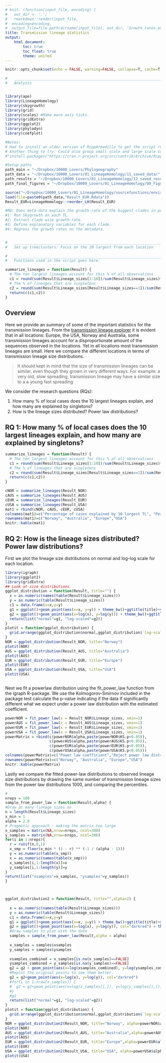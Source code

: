 ```yaml
---
# knit: (function(input_file, encoding) {
#   out_dir <- '.';
#   rmarkdown::render(input_file,
#  encoding=encoding,
#  output_file=file.path(dirname(input_file), out_dir, 'Growth_rates_explanatory.html'))})
title: Transmission lineage statistics
output:
    html_document:
        toc: true
        toc_float: true
        theme: united
---
```


```r
knitr::opts_chunk$set(echo = FALSE, warning=FALSE, collapse=T, cache=T, 'styler', tidy.opts=list(strict=T))
```

```r
#   ____________________________________________________________________________
#   Analysis                                                                ####


library(ape)
library(LineageHomology)
library(skygrowth)
library(grid)
library(scales) #Make more axis ticks.
library(gridExtra)
library(ggplot2)
library(phylodyn)
library(coefplot)

#Notes:
# Had to install an older version of RcppArmadillo to get the script running
# Another thing to try: Could also group small scale and large scale together with a common factor. 
#"install.packages("https://cran.r-project.org/src/contrib/Archive/RcppArmadillo/RcppArmadillo_0.9.900.3.0.tar.gz", repos=NULL, type="source")"

#Setup paths
path_main = "~/Dropbox/10000_Lovers/Phylogeography"
path_data = "~/Dropbox/10000_Lovers/01_LineageHomology/11_saved_data/"
path_results = "~/Dropbox/10000_Lovers/01_LineageHomology/12_saved_results/"
path_final_figures = "~/Dropbox/10000_Lovers/01_LineageHomology/99_Figures_for_paper/"

source("~/Dropbox/10000_Lovers/01_LineageHomology/sourcefunctions/environment_variables.R")
load(file=paste0(path_data,"Result_EUR.Rdata"))
Result_EUR=LineageHomology::reorder_LH(Result_EUR)

#RQ: Does meta-data explain the growth-rate of the biggest clades in period 2015-2018?
#1: Run Skygrowth on each TL.
#2: Extract clade wise growth-rate.
#3: Define explanatory variables for each clade. 
#4: Regress the growth rates on the metadata.


#   ____________________________________________________________________________
#   Set up treeclusters: Focus on the 20 largest from each location         ####

```

```r

#   ____________________________________________________________________________
#   Functions used in the script goes here:                                 ####

summarize_lineages = function(Result) {
  # The ten largest lineages account for this % of all observations
  c1 = round(sum(Result$Lineage_sizes[1:10])/sum(Result$Lineage_sizes)*100,4)
  # The % of lineages that are singletons
  c2 = round(sum(Result$Lineage_sizes[Result$Lineage_sizes==1])/sum(Result$Lineage_sizes)*100,4)
  return(c(c1,c2))
}

```

## Overview
Here we provide an summary of some of the important statistics for the transmission lineages. 
From the [transmission lineage explorer](https://magnunos.shinyapps.io/LineageHomology_Explorer/) it is evident that in all locations: Europe, the USA, Norway and Australia, some transmission lineages account for a disproportionate amount of the sequences observed in the locations. Yet in all locations most transmission lineages are small. Here we compare the different locations in terms of transmission lineage size distributions. 

> It should kept in mind that the size of transmission lineages can be similar, even though they grown in very different ways. For example:  a very old, slow spreading, transmission lineage may have a similar size to a  a young fast spreading

We consider the research questions (RQs):

1. How many % of local cases does the 10 largest lineages explain, and how many are explained by singletons?
2. How is the lineage sizes distributed? Power law distributions?
 <!-- 3. Can we summarize other interesting stuff about the lineages? --> 


## RQ 1: How many % of local cases does the 10 largest lineages explain, and how many are explained by singletons?

```r

summarize_lineages = function(Result) {
  # The ten largest lineages account for this % of all observations
  c1 = round(sum(Result$Lineage_sizes[1:10])/sum(Result$Lineage_sizes)*100,4)
  # The % of lineages that are singletons
  c2 = round(sum(Result$Lineage_sizes[Result$Lineage_sizes==1])/sum(Result$Lineage_sizes)*100,4)
  return(c(c1,c2))
}

cNOR = summarize_lineages(Result_NOR)
cAUS = summarize_lineages(Result_AUS)
cEUR = summarize_lineages(Result_EUR)
cUSA = summarize_lineages(Result_USA)
mat1 = rbind(cNOR, cAUS, cEUR, cUSA)
colnames(mat1)=c("Percentage of cases explained by 10 largest TL", "Percentage of cases explained by singletons")
rownames(mat1)=c("Norway", "Australia", "Europe","USA")
knitr::kable(mat1)
```

## RQ 2: How is the lineage sizes distributed? Power law distributions?

First we plot the lineage size distributions on normal and log-log scale for each location. 

```r
library(igraph)
library(ggplot2)
library(gridExtra)
## Look at size distributions
ggplot_distribution = function(Result, title="") {
  x = as.numeric(names(table(Result$Lineage_sizes)))
  y = as.numeric(table(Result$Lineage_sizes))
  c1 = data.frame(x=x,y=y)
  g1 = ggplot()+geom_point(aes(x=x, y=y)) + theme_bw()+ggtitle(title)+ylab("Number of transmission lineages")+xlab("Transmission lineage size")
  g2 = ggplot()+geom_point(aes(x=log(x), y=log(y))) + theme_bw()+ggtitle("log-log-scaled")
  return(list("normal"=g1, "log-scaled"=g2))
}
plotit = function(ggplot_distribution) {
  grid.arrange(ggplot_distribution$normal,ggplot_distribution$`log-scaled`, nrow=1)
}
NOR = ggplot_distribution(Result_NOR, title="Norway")
plotit(NOR)
AUS = ggplot_distribution(Result_AUS, title="Australia")
plotit(AUS)
EUR = ggplot_distribution(Result_EUR, title="Europe")
plotit(EUR)
USA = ggplot_distribution(Result_USA, title="USA")
plotit(USA)



```
 
Next we fit a powerlaw distribution using the fit_power_law function from the igraph R-package. We use the Kolmogorov-Smirnov included in the package test calculate the p-value indicating if the data if significantly different what we expect under a power law distribution with the estimated coefficient.
 
```r
powerNOR = fit_power_law(x = Result_NOR$Lineage_sizes, xmin=1)
powerAUS = fit_power_law(x = Result_AUS$Lineage_sizes, xmin=1)
powerEUR = fit_power_law(x = Result_EUR$Lineage_sizes, xmin=1)
powerUSA = fit_power_law(x = Result_USA$Lineage_sizes, xmin=1)
powerMatrix = rbind(c(powerNOR$alpha,paste(powerNOR$KS.p<0.05)),
                    c(powerAUS$alpha,paste(powerAUS$KS.p<0.05)),
                    c(powerEUR$alpha,paste(powerEUR$KS.p<0.05)),
                    c(powerUSA$alpha,paste(powerUSA$KS.p<0.05)))
colnames(powerMatrix)=c("Power law coefficient","Reject power law distribution")
rownames(powerMatrix)=c("Norway", "Australia", "Europe","USA")
knitr::kable(powerMatrix)
```

Lastly we compare the fitted power-law distributions to observed lineage size distributions by drawing the same number of transmission lineage sizes from the power law distributions 1000, and comparing the percentiles.  


```r
#
nreps = 100
sample_from_power_law = function(Result,alpha) {
#Draw as many lineage sizes as 
n = length(Result$Lineage_sizes)
x_min = 1
alpha = 2.0
# Pragmatic approach - making the matrix too large
x_samples = matrix(NA,nrow=nreps, ncol=300)
y_samples = matrix(NA,nrow=nreps, ncol=300)
for(i in 1:nreps){
  r = runif(n,0,1)
  x_smp = floor(x_min * (1 - r) ** (-1 / (alpha - 1)))  
  y = as.numeric(table(x_smp))
  x = as.numeric(names(table(x_smp)))
  x_samples[i,1:length(x)]=x
  y_samples[i,1:length(y)]=y
}
return(list("xsamples"=x_samples, "ysamples"=y_samples))
}



ggplot_distribution2 = function(Result, title="",alpha=2) {
  
  x = as.numeric(names(table(Result$Lineage_sizes)))
  y = as.numeric(table(Result$Lineage_sizes))
  c1 = data.frame(x=x,y=y)
  g1 = ggplot()+geom_point(aes(x=x, y=y)) + theme_bw()+ggtitle(title)+ylab("Number of transmission lineages")+xlab("Transmission lineage size")
  g2 = ggplot()+geom_point(aes(x=log(x), y=log(y)), col="darkred") + theme_bw()+ggtitle("log-log-scaled")
  #Draw samples to plot with the data
  samples = sample_from_power_law(Result,alpha = alpha)
  
  x_samples = samples$xsamples
  y_samples = samples$ysamples
  
  xsamples_combined = x_samples[is.na(x_samples)==FALSE]
  ysamples_combined = y_samples[is.na(y_samples)==FALSE]
  g2 = g2 + geom_point(aes(x=log(xsamples_combined), y=log(ysamples_combined)),col="lightblue", alpha = 0.3)
  #Replot the original points to see them better.
  g2 = g2+geom_point(aes(x=log(x), y=log(y)), col="darkred")
  #for(i in 1:nrow(x_samples)) {
  #  g2 = g2+geom_point(aes(x=log(x_samples[i,]), y=log(y_samples[i,])),col="lightblue", alpha = 0.1)
  #}
  #g2
  return(list("normal"=g1, "log-scaled"=g2))
}
plotit = function(ggplot_distribution) {
  grid.arrange(ggplot_distribution$normal,ggplot_distribution$`log-scaled`, nrow=1)
}
NOR = ggplot_distribution2(Result_NOR, title="Norway", alpha=powerNOR$alpha)
plotit(NOR)
AUS = ggplot_distribution2(Result_AUS, title="Australia",alpha=powerAUS$alpha)
plotit(AUS)
EUR = ggplot_distribution2(Result_EUR, title="Europe",alpha=powerEUR$alpha)
plotit(EUR)
USA = ggplot_distribution2(Result_USA, title="USA", alpha=powerUSA$alpha)
plotit(USA)

```



 <!-- ## RQ 3: Can we summarize other interesting stuff about the lineages? --> 

